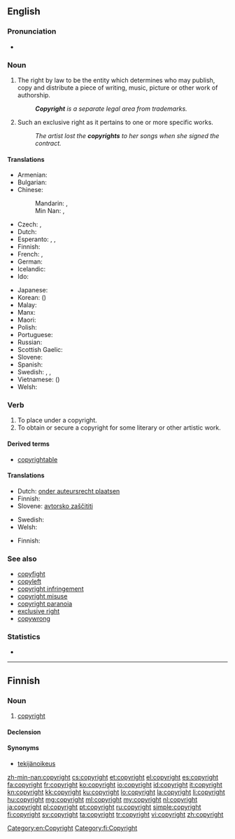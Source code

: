 {{selfref|For Wiktionary's copyrights, see [[Wiktionary:Copyrights]]}}
==English==
{{wikipedia}}

===Pronunciation===
* {{audio|en-us-copyright.ogg|Audio (US)}}

===Noun===
{{en-noun|-|s}}

# {{context|uncountable|lang=en}} The right by law to be the entity which determines who may publish, copy and distribute a piece of writing, music, picture or other work of authorship.
#: '''''Copyright''' is a separate legal area from trademarks.''
# {{context|countable|lang=en}} Such an exclusive right as it pertains to one or more specific works.
#: ''The artist lost the '''copyrights''' to her songs when she signed the contract.''

====Translations====
{{trans-top|right to publish}}
* Armenian: {{t-|hy|հեղինակային իրավունք|tr=heġinakayin iravunk'|sc=Armn}}
* Bulgarian: {{t-|bg|авторско право|n|tr=ávtorsko právo}}
* Chinese:
*: Mandarin: {{t|cmn|版權|sc=Hani}}, {{t|cmn|版权|tr=bǎnquán|sc=Hani}}
*: Min Nan: {{t+|nan|版權|sc=Hans}}, {{t-|nan|版权|tr=pán-kôan|sc=Hans}}
* Czech: {{t-|cs|autorské právo|n}}, {{t+|cs|copyright|m}}
* Dutch: {{t+|nl|auteursrecht|n}}
* Esperanto: {{t-|eo|aŭtora rajto}},  {{t-|eo|aŭtororajto}}, {{t-|eo|kopirajto}}
* Finnish: {{t+|fi|tekijänoikeus}}
* French: {{qualifier|right always owned by the author}} {{t+|fr|droit d'auteur|m}}, {{qualifier|right attached to the work}} {{t+|fr|copyright|m}}
* German: {{t+|de|Urheberrecht|n}}
* Icelandic: {{t-|is|höfundarréttur}}
* Ido: {{t-|io|autoryuro}}
{{trans-mid}}
* Japanese: {{t-|ja|著作権|tr=ちょさくけん, chosakuken|sc=Jpan}}
* Korean: {{t+|ko|저작권|tr=jeojakgwon|sc=Kore}} ({{t+|ko|著作權|sc=Kore}})
* Malay: {{t-|ms|hak cipta}}
* Manx: {{t-|gv|coip-chiart|m}}
* Maori: {{t-|mi|manatā}}
* Polish: {{t-|pl|prawo autorskie|n}}
* Portuguese: {{t-|pt|direitos autorais|m-p}}
* Russian: {{t+|ru|авторское право|n|tr=ávtorskoje právo}}
* Scottish Gaelic: {{t-|gd|dlighe-sgrìobhaidh|f}}
* Slovene: {{t-|sl|avtorske pravice|f-p}}
* Spanish: {{t-|es|derechos de autor|m-p}}
* Swedish: {{t+|sv|copyright|c}}, {{t+|sv|upphovsrätt|c}}, {{t-|sv|upphovsrättsskydd|n}}
* Vietnamese: {{t+|vi|bản quyền}} ({{t-|vi|版權}})
* Welsh: {{t-|cy|hawlfraint|f}}
{{trans-bottom}}

===Verb===
{{en-verb}}

# To place under a copyright.
# To obtain or secure a copyright for some literary or other artistic work.

====Derived terms====
* [[copyrightable]]

====Translations====
{{trans-top|place under a copyright}}
* Dutch: [[onder auteursrecht plaatsen]]
* Finnish: {{t-|fi|suojata tekijänoikeudella}}
* Slovene: [[avtorsko zaščititi]]
{{trans-mid}}
* Swedish: {{t-|sv|upphovsrättsskydda}}
* Welsh: {{t-|cy|hawlfreintio}}
{{trans-bottom}}

{{trans-top|obtain a copyright}}
* Finnish: {{t-|fi|suojata tekijänoikeudella}}
{{trans-mid}}
{{trans-bottom}}

===See also===
* [[copyfight]]
* [[copyleft]]
* [[copyright infringement]]
* [[copyright misuse]]
* [[copyright paranoia]]
* [[exclusive right]]
* [[copywrong]]

===Statistics===
* {{rank|remember|fair|blood|526|copyright|4|late|bed}}

[[Category:en:Copyright]]

----

==Finnish==

===Noun===
{{fi-noun}}

# [[#English|copyright]]

====Declension====
{{fi-decl-risti|copyright||i=0}}

====Synonyms====
* [[tekijänoikeus]]

[[Category:fi:Copyright]]

[[zh-min-nan:copyright]]
[[cs:copyright]]
[[et:copyright]]
[[el:copyright]]
[[es:copyright]]
[[fa:copyright]]
[[fr:copyright]]
[[ko:copyright]]
[[io:copyright]]
[[id:copyright]]
[[it:copyright]]
[[kn:copyright]]
[[kk:copyright]]
[[ku:copyright]]
[[lo:copyright]]
[[la:copyright]]
[[li:copyright]]
[[hu:copyright]]
[[mg:copyright]]
[[ml:copyright]]
[[my:copyright]]
[[nl:copyright]]
[[ja:copyright]]
[[pl:copyright]]
[[pt:copyright]]
[[ru:copyright]]
[[simple:copyright]]
[[fi:copyright]]
[[sv:copyright]]
[[ta:copyright]]
[[tr:copyright]]
[[vi:copyright]]
[[zh:copyright]]